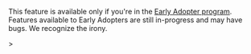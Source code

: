 <Alert>

This feature is available only if you're in the <a href="/organization/early-adopter-features/" target="_blank">Early Adopter program</a>. Features available to Early Adopters are still in-progress and may have bugs. We recognize the irony.

</Alert>>
